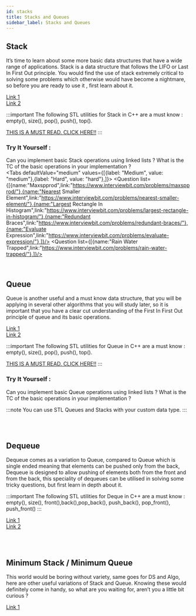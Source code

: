 ```yaml
---
id: stacks
title: Stacks and Queues
sidebar_label: Stacks and Queues
---
```


## Stack 
It’s time to learn about some more basic data structures that have a wide range of applications. Stack is a data structure that follows the LIFO or Last In First Out principle. You would find the use of stack extremely critical to solving some problems which otherwise would have become a nightmare, so before you are ready to use it , first learn about it.

[Link 1](https://www.studytonight.com/data-structures/stack-data-structure)<br/>
[Link 2](https://www.programiz.com/dsa/stack)

:::important
The following STL utilities for Stack in C++ are a must know : empty(), size(), pop(), push(), top().

[THIS IS A MUST READ. CLICK HERE!!](https://www.geeksforgeeks.org/stack-in-cpp-stl/)
:::

### Try It Yourself :
Can you implement basic Stack operations using linked lists ? What is the TC of the basic operations in your implementation ?
<br/>
<Tabs
	defaultValue="medium"
	values={[{label: "Medium", value: "medium"},{label: "Hard", value: "hard"},]}>
	<TabItem value="medium">
		<Question  list={[{name:"Maxspprod",link:"https://www.interviewbit.com/problems/maxspprod/"},{name:"Nearest Smaller Element",link:"https://www.interviewbit.com/problems/nearest-smaller-element/"},{name:"Largest Rectangle In Histogram",link:"https://www.interviewbit.com/problems/largest-rectangle-in-histogram/"},{name:"Redundant Braces",link:"https://www.interviewbit.com/problems/redundant-braces/"},{name:"Evaluate Expression",link:"https://www.interviewbit.com/problems/evaluate-expression/"},]}/>
	</TabItem>
	<TabItem value="hard">
		<Question  list={[{name:"Rain Water Trapped",link:"https://www.interviewbit.com/problems/rain-water-trapped/"},]}/>
	</TabItem>
	
</Tabs>
<br/>

## Queue 
Queue is another useful and a must know data structure, that you will be applying in several other algorithms that you will study later, so it is important that you have a clear cut understanding of the First In First Out principle of queue and its basic operations.

[Link 1](https://www.programiz.com/dsa/queue)<br/>
[Link 2](https://www.studytonight.com/data-structures/queue-data-structure)

:::important
The following STL utilities for Queue in C++ are a must know : empty(), size(), pop(), push(), top().

[THIS IS A MUST READ. CLICK HERE!!](https://www.geeksforgeeks.org/queue-cpp-stl/)
:::

### Try It Yourself :
Can you implement basic Queue operations using linked lists ? What is the TC of the basic operations in your implementation ?

:::note
You can use STL Queues and Stacks with your custom data type.
:::

<br/>
<Tabs
	defaultValue="medium"
	values={[{label: "Medium", value: "medium"},]}>
	<TabItem value="medium">
		<Question  list={[{name:"Circular Tour",link:"https://practice.geeksforgeeks.org/problems/circular-tour/1"},{name:"Queue Based Approach For First Non Repeating Character In A Stream",link:"https://www.geeksforgeeks.org/queue-based-approach-for-first-non-repeating-character-in-a-stream/"},]}/>
	</TabItem>
	
</Tabs>
<br/>

## Dequeue
Dequeue comes as a variation to Queue, compared to Queue which is single ended meaning that elements can be pushed only from the back, Dequeue is designed to allow pushing of elements both from the front and from the back, this speciality of dequeues can be utilised in solving some tricky questions, but first learn in depth about it.

:::important
The following STL utilities for Deque in C++ are a must know : empty(), size(), front(),back(),pop_back(), push_back(), pop_front(), push_front()
:::

[Link 1](https://www.geeksforgeeks.org/deque-cpp-stl/)<br/>
[Link 2](https://www.programiz.com/dsa/deque)

<br/>
<Tabs
	defaultValue="medium"
	values={[{label: "Medium", value: "medium"},{label: "Hard", value: "hard"},]}>
	<TabItem value="medium">
		<Question  list={[{name:"Sliding Window Maximum",link:"https://www.interviewbit.com/problems/sliding-window-maximum/"},{name:"First Negative Integer In Every Window Of Size K3345",link:"https://practice.geeksforgeeks.org/problems/first-negative-integer-in-every-window-of-size-k3345/1"},]}/>
	</TabItem>
	<TabItem value="hard">
		<Question  list={[{name:"Sum Minimum Maximum Elements Subarrays Size K",link:"https://www.geeksforgeeks.org/sum-minimum-maximum-elements-subarrays-size-k/"},]}/>
	</TabItem>
	
</Tabs>
<br/>

## Minimum Stack / Minimum Queue
This world would be boring without variety, same goes for DS and Algo, here are other useful variations of Stack and Queue. Knowing these would definitely come in handy, so what are you waiting for, aren’t you a little bit curious ?

[Link 1](https://cp-algorithms.com/data_structures/stack_queue_modification.html)

<br/>
<Tabs
	defaultValue="medium"
	values={[{label: "Medium", value: "medium"},]}>
	<TabItem value="medium">
		<Question  list={[{name:"Min Stack",link:"https://www.interviewbit.com/problems/min-stack/"},]}/>
	</TabItem>
	
</Tabs>
<br/>
